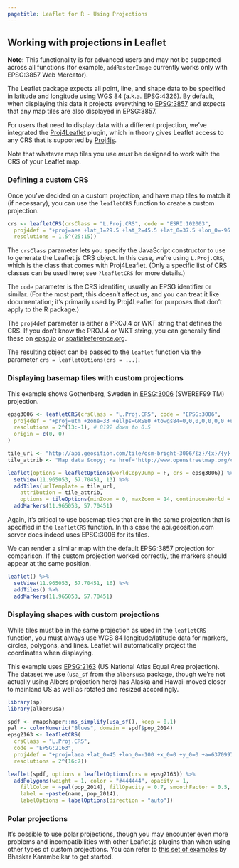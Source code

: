 ```yaml
---
pagetitle: Leaflet for R - Using Projections
---
```


## Working with projections in Leaflet

**Note:** This functionality is for advanced users and may not be supported across all functions (for example, `addRasterImage` currently works only with EPSG:3857 Web Mercator).

The Leaflet package expects all point, line, and shape data to be specified in latitude and longitude using WGS 84 (a.k.a. EPSG:4326). By default, when displaying this data it projects everything to [EPSG:3857](http://epsg.io/3857) and expects that any map tiles are also displayed in EPSG:3857.

For users that need to display data with a different projection, we've integrated the [Proj4Leaflet](https://github.com/kartena/Proj4Leaflet) plugin, which in theory gives Leaflet access to any CRS that is supported by [Proj4js](http://proj4js.org/).

Note that whatever map tiles you use _must_ be designed to work with the CRS of your Leaflet map.

### Defining a custom CRS

Once you've decided on a custom projection, and have map tiles to match it (if necessary), you can use the `leafletCRS` function to create a custom projection.

```r
crs <- leafletCRS(crsClass = "L.Proj.CRS", code = "ESRI:102003",
  proj4def = "+proj=aea +lat_1=29.5 +lat_2=45.5 +lat_0=37.5 +lon_0=-96 +x_0=0 +y_0=0 +datum=WGS84 +units=m +no_defs",
  resolutions = 1.5^(25:15))
```

The `crsClass` parameter lets you specify the JavaScript constructor to use to generate the Leaflet.js CRS object. In this case, we're using `L.Proj.CRS`, which is the class that comes with Proj4Leaflet. (Only a specific list of CRS classes can be used here; see `?leafletCRS` for more details.)

The `code` parameter is the CRS identifier, usually an EPSG identifier or similar. (For the most part, this doesn't affect us, and you can treat it like documentation; it's primarily used by Proj4Leaflet for purposes that don't apply to the R package.)

The `proj4def` parameter is either a PROJ.4 or WKT string that defines the CRS. If you don't know the PROJ.4 or WKT string, you can generally find these on [epsg.io](https://epsg.io/) or [spatialreference.org](http://spatialreference.org/).

The resulting object can be passed to the `leaflet` function via the parameter `crs = leafletOptions(crs = ...)`.

### Displaying basemap tiles with custom projections

This example shows Gothenberg, Sweden in [EPSG:3006](http://epsg.io/3006) (SWEREF99 TM) projection.

```r
epsg3006 <- leafletCRS(crsClass = "L.Proj.CRS", code = "EPSG:3006",
  proj4def = "+proj=utm +zone=33 +ellps=GRS80 +towgs84=0,0,0,0,0,0,0 +units=m +no_defs",
  resolutions = 2^(13:-1), # 8192 down to 0.5
  origin = c(0, 0)
)

tile_url <- "http://api.geosition.com/tile/osm-bright-3006/{z}/{x}/{y}.png"
tile_attrib <- "Map data &copy; <a href='http://www.openstreetmap.org/copyright'>OpenStreetMap contributors</a>, Imagery &copy; 2013 <a href='http://www.kartena.se/'>Kartena</a>"

leaflet(options = leafletOptions(worldCopyJump = F, crs = epsg3006)) %>%
  setView(11.965053, 57.70451, 13) %>%
  addTiles(urlTemplate = tile_url,
    attribution = tile_attrib,
    options = tileOptions(minZoom = 0, maxZoom = 14, continuousWorld = T)) %>%
  addMarkers(11.965053, 57.70451)
```

Again, it's critical to use basemap tiles that are in the same projection that is specified in the `leafletCRS` function. In this case the api.geosition.com server does indeed uses EPSG:3006 for its tiles.

We can render a similar map with the default EPSG:3857 projection for comparison. If the custom projection worked correctly, the markers should appear at the same position.

```r
leaflet() %>%
  setView(11.965053, 57.70451, 16) %>%
  addTiles() %>%
  addMarkers(11.965053, 57.70451)
```

### Displaying shapes with custom projections

While tiles must be in the same projection as used in the `leafletCRS` function, you must always use WGS 84 longitude/latitude data for markers, circles, polygons, and lines. Leaflet will automatically project the coordinates when displaying.

This example uses [EPSG:2163](http://epsg.io/2163) (US National Atlas Equal Area projection). The dataset we use (`usa_sf` from the `albersusa` package, though we're not actually using Albers projection here) has Alaska and Hawaii moved closer to mainland US as well as rotated and resized accordingly.

```r
library(sp)
library(albersusa)

spdf <- rmapshaper::ms_simplify(usa_sf(), keep = 0.1)
pal <- colorNumeric("Blues", domain = spdf$pop_2014)
epsg2163 <- leafletCRS(
  crsClass = "L.Proj.CRS",
  code = "EPSG:2163",
  proj4def = "+proj=laea +lat_0=45 +lon_0=-100 +x_0=0 +y_0=0 +a=6370997 +b=6370997 +units=m +no_defs",
  resolutions = 2^(16:7))

leaflet(spdf, options = leafletOptions(crs = epsg2163)) %>%
  addPolygons(weight = 1, color = "#444444", opacity = 1,
    fillColor = ~pal(pop_2014), fillOpacity = 0.7, smoothFactor = 0.5,
    label = ~paste(name, pop_2014),
    labelOptions = labelOptions(direction = "auto"))
```

### Polar projections

It's possible to use polar projections, though you may encounter even more problems and incompatibilities with other Leaflet.js plugins than when using other types of custom projections. You can refer to [this set of examples](http://rpubs.com/bhaskarvk/leaflet-polarmaps) by Bhaskar Karambelkar to get started.
